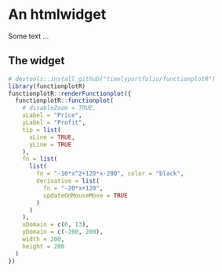 # An htmlwidget

Some text ...

## The widget


```r
# devtools::install_github("timelyportfolio/functionplotR")
library(functionplotR)
functionplotR::renderFunctionplot({
  functionplotR::functionplot(
    # disableZoom = TRUE,
    xLabel = "Price",
    yLabel = "Profit",
    tip = list(
      xLine = TRUE,
      yLine = TRUE
    ),
    fn = list(
      list(
        fn = "-10*x^2+120*x-200", color = "black",
        derivative = list(
          fn = "-20*x+120",
          updateOnMouseMove = TRUE
        )
      )
    ),
    xDomain = c(0, 13),
    yDomain = c(-200, 200),
    width = 200,
    height = 200
  )
})
```

